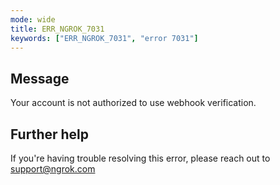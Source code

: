 ```yaml
---
mode: wide
title: ERR_NGROK_7031
keywords: ["ERR_NGROK_7031", "error 7031"]
---
```


## Message

Your account is not authorized to use webhook verification.

## Further help

If you're having trouble resolving this error, please reach out to [support@ngrok.com](mailto:support@ngrok.com?subject=Help%20with%20ERR_NGROK_7031)
